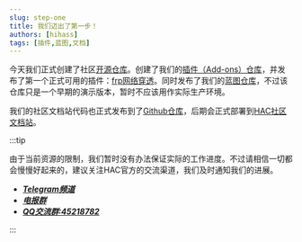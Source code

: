 ```yaml
---
slug: step-one
title: 我们迈出了第一步！
authors: [hihass]
tags: [插件,蓝图,文档]
---
```


今天我们正式创建了社区[开源仓库](https://github.com/hihass)。创建了我们的[插件（Add-ons）仓库](https://github.com/hihass/hac-addons)，并发布了第一个正式可用的插件：[frp网络穿透](https://github.com/hihass/hac-addons/tree/master/frp)。同时发布了我们的[蓝图仓库](https://github.com/hihass/hac-blueprints)，不过该仓库只是一个早期的演示版本，暂时不应该用作实际生产环境。

我们的社区文档站代码也正式发布到了[Github仓库](https://github.com/hihass/hac-docs)，后期会正式部署到[HAC社区文档站](https://docs.hihass.com)。

:::tip

由于当前资源的限制，我们暂时没有办法保证实际的工作进度。不过请相信一切都会慢慢好起来的，建议关注HAC官方的交流渠道，我们及时通知我们的进展。

- [***Telegram频道***](https://t.me/hihac)
- [***电报群***](https://t.me/hihass)
- [***QQ交流群:45218782***](https://qm.qq.com/cgi-bin/qm/qr?k=KsP5QPFeIwc4DS18UL5MCv1Mn63b1sC6&jump_from=webapi)

:::
